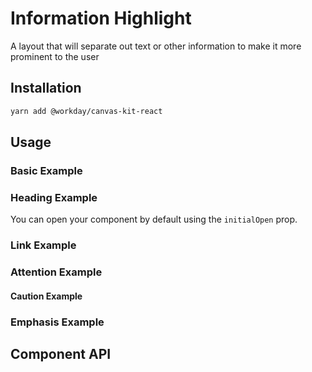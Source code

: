 


<Meta title="Preview/Information Highlight" component={InformationHighlight} />

# Information Highlight

A layout that will separate out text or other information  to make it more prominent to the user

## Installation

```sh
yarn add @workday/canvas-kit-react
```


## Usage

### Basic Example


<ExampleCodeBlock code={Body} />

### Heading Example

You can open your component by default using the `initialOpen` prop.

<ExampleCodeBlock code={Heading} />

### Link Example

<ExampleCodeBlock code={Link} />


### Attention Example

<ExampleCodeBlock code={IconAttention} />

#### Caution Example

<ExampleCodeBlock code={IconCaution} />

### Emphasis Example

<ExampleCodeBlock code={IconEmphasis} />

## Component API

<SymbolDoc name="InformationHighlight" hideDescription />
